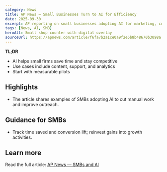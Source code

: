 ```yaml
---
category: News
title: AP News — Small Businesses Turn to AI for Efficiency
date: 2025-09-30
excerpt: AP reporting on small businesses adopting AI for marketing, customer service, and back‑office tasks.
tags: [News, AI, SMB]
heroAlt: Small shop counter with digital overlay
sourceUrl: https://apnews.com/article/f6fa7b2a1ce0a9f2e5b8b48670b3098a
---
```


**TL;DR**

- AI helps small firms save time and stay competitive
- Use cases include content, support, and analytics
- Start with measurable pilots

## Highlights

- The article shares examples of SMBs adopting AI to cut manual work and improve outreach.

## Guidance for SMBs

- Track time saved and conversion lift; reinvest gains into growth activities.

## Learn more

Read the full article: <a href="https://apnews.com/article/f6fa7b2a1ce0a9f2e5b8b48670b3098a" target="_blank" rel="noopener noreferrer">AP News — SMBs and AI</a>
